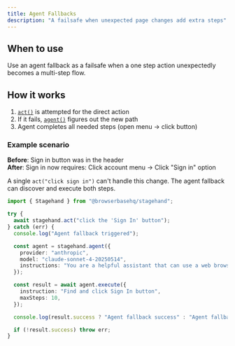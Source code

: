 ```yaml
---
title: Agent Fallbacks
description: "A failsafe when unexpected page changes add extra steps"
---
```


## When to use

Use an agent fallback as a failsafe when a one step action unexpectedly becomes a multi-step flow.

## How it works

1. [`act()`](/basics/act) is attempted for the direct action
2. If it fails, [`agent()`](/basics/agent) figures out the new path
3. Agent completes all needed steps (open menu → click button)

### Example scenario

**Before**: Sign in button was in the header  
**After**: Sign in now requires: Click account menu → Click "Sign in" option

A single `act("click sign in")` can't handle this change. The agent fallback can discover and execute both steps.

```typescript
import { Stagehand } from "@browserbasehq/stagehand";

try {
  await stagehand.act("click the 'Sign In' button");
} catch (err) {
  console.log("Agent fallback triggered");

  const agent = stagehand.agent({
    provider: "anthropic",
    model: "claude-sonnet-4-20250514",
    instructions: "You are a helpful assistant that can use a web browser.",
  });

  const result = await agent.execute({
    instruction: "Find and click Sign In button",
    maxSteps: 10,
  });

  console.log(result.success ? "Agent fallback success" : "Agent fallback failed");

  if (!result.success) throw err;
}
```


